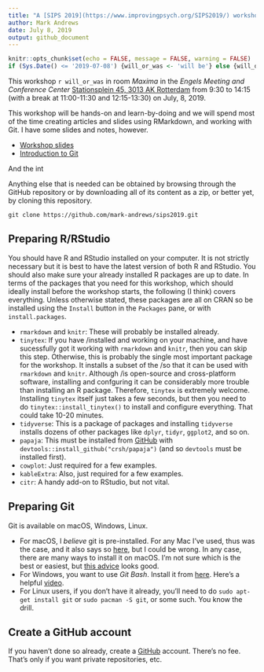 ```yaml
---
title: "A [SIPS 2019](https://www.improvingpsych.org/SIPS2019/) workshop on doing reproducible research with RMarkdown and Git"
author: Mark Andrews
date: July 8, 2019
output: github_document
---
```


```r
knitr::opts_chunk$set(echo = FALSE, message = FALSE, warning = FALSE)
if (Sys.Date() <= '2019-07-08') {will_or_was <- 'will be'} else {will_or_was <- 'was'}

```
  
This workshop `r will_or_was` in room *Maxima* in the *Engels Meeting and Conference Center* [Stationsplein 45, 3013 AK Rotterdam](https://goo.gl/maps/CNkJifuEYnvw2EM1A) from 9:30 to 14:15 (with a break at 11:00-11:30 and 12:15-13:30) on July, 8, 2019.

This workshop will be hands-on and learn-by-doing and we will spend most of the time creating articles and slides using RMarkdown, and working with Git. I have some slides and notes, however.

* [Workshop slides](slides/slides.pdf)
* [Introduction to Git](git_intro/git_intro.md)

And the int

Anything else that is needed can be obtained by browsing through the GitHub repository or by downloading all of its content as a zip, or better yet, by cloning this repository.

```
git clone https://github.com/mark-andrews/sips2019.git
```

## Preparing R/RStudio

You should have R and RStudio installed on your computer. It is not strictly
necessary but it is best to have the latest version of both R and RStudio. You
should also make sure your already installed R packages are up to date. In terms
of the packages that you need for this workshop, which should ideally install
before the workshop starts, the following (I think) covers everything. Unless otherwise stated, these packages are all on CRAN so be installed using the `Install` button in the `Packages` pane, or with `install.packages`.

* `rmarkdown` and `knitr`: These will probably be installed already.
* `tinytex`: If you have \TeX/\LaTeX installed and working on your machine, and have sucessfully got it working with `rmarkdown` and `knitr`, then you can skip this step. Otherwise, this is probably the single most important package for the workshop. It installs a subset of the \TeX/\LaTeX so that it can be used with `rmarkdown` and `knitr`. Although \TeX/\LaTeX is open-source and cross-platform software, installing and confguring it can be considerably more trouble than installing an R package. Therefore, `tinytex` is extremely welcome. Installing `tinytex` itself just takes a few seconds, but then you need to do `tinytex::install_tinytex()` to install and configure everything. That could take 10-20 minutes.
* `tidyverse`: This is a package of packages and installing `tidyverse` installs dozens of other packages like `dplyr`, `tidyr`, `ggplot2`, and so on.
* `papaja`: This must be installed from [GitHub](https://github.com/crsh/papaja) with `devtools::install_github("crsh/papaja")` (and so `devtools` must be installed first).
* `cowplot`: Just required for a few examples.
* `kableExtra`: Also, just required for a few examples.
* `citr`: A handy add-on to RStudio, but not vital.

## Preparing Git 

Git is available on macOS, Windows, Linux. 

* For macOS, I *believe* git is pre-installed. For any Mac I've used, thus was the case, and it also says so [here](https://apple.stackexchange.com/a/304101), but I could be wrong. In any case, there are many ways to install it on macOS. I'm not sure which is the best or easiest, but [this advice](https://hackernoon.com/install-git-on-mac-a884f0c9d32c) looks good. 
* For Windows, you want to use *Git Bash*. Install it from [here](https://git-scm.com/downloads). Here's a helpful [video](https://youtu.be/eo00v2aw92Y).
* For Linux users, if you don't have it already, you'll need to do `sudo apt-get install git` or `sudo pacman -S git`, or some such. You know the drill. 

## Create a GitHub account

If you haven't done so already, create a [GitHub](https://github.com/) account. There's no fee. That's only if you want private repositories, etc.